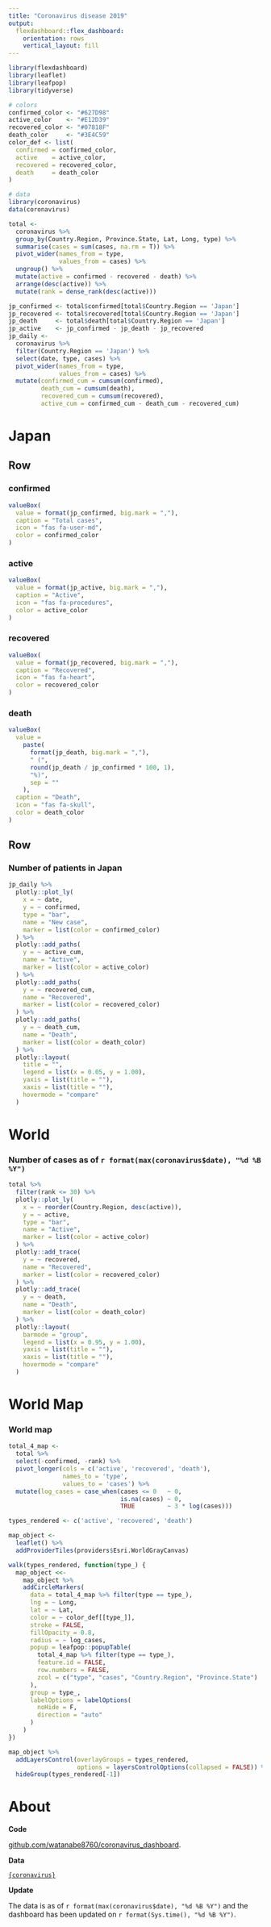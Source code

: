 ```yaml
---
title: "Coronavirus disease 2019"
output: 
  flexdashboard::flex_dashboard:
    orientation: rows
    vertical_layout: fill
---
```


```r
library(flexdashboard)
library(leaflet)
library(leafpop)
library(tidyverse)

# colors
confirmed_color <- "#627D98"
active_color    <- "#E12D39"
recovered_color <- "#07818F"
death_color     <- "#3E4C59"
color_def <- list(
  confirmed = confirmed_color,
  active    = active_color,
  recovered = recovered_color,
  death     = death_color
)

# data
library(coronavirus)
data(coronavirus)

total <-
  coronavirus %>%
  group_by(Country.Region, Province.State, Lat, Long, type) %>%
  summarise(cases = sum(cases, na.rm = T)) %>%
  pivot_wider(names_from = type,
              values_from = cases) %>%
  ungroup() %>%
  mutate(active = confirmed - recovered - death) %>%
  arrange(desc(active)) %>%
  mutate(rank = dense_rank(desc(active)))

jp_confirmed <- total$confirmed[total$Country.Region == 'Japan']
jp_recovered <- total$recovered[total$Country.Region == 'Japan']
jp_death     <- total$death[total$Country.Region == 'Japan']
jp_active    <- jp_confirmed - jp_death - jp_recovered
jp_daily <-
  coronavirus %>%
  filter(Country.Region == 'Japan') %>%
  select(date, type, cases) %>%
  pivot_wider(names_from = type,
              values_from = cases) %>%
  mutate(confirmed_cum = cumsum(confirmed),
         death_cum = cumsum(death),
         recovered_cum = cumsum(recovered),
         active_cum = confirmed_cum - death_cum - recovered_cum)
```

Japan
===============================================================================

Row
-------------------------------------------------------------------------------
### confirmed {.value-box}
```r
valueBox(
  value = format(jp_confirmed, big.mark = ","),
  caption = "Total cases",
  icon = "fas fa-user-md",
  color = confirmed_color
)
```

### active {.value-box}
```r
valueBox(
  value = format(jp_active, big.mark = ","),
  caption = "Active",
  icon = "fas fa-procedures",
  color = active_color
)
```


### recovered {.value-box}
```r
valueBox(
  value = format(jp_recovered, big.mark = ","),
  caption = "Recovered",
  icon = "fas fa-heart",
  color = recovered_color
)
```

### death {.value-box}
```r
valueBox(
  value = 
    paste(
      format(jp_death, big.mark = ","), 
      " (",
      round(jp_death / jp_confirmed * 100, 1),
      "%)",
      sep = ""
    ),
  caption = "Death",
  icon = "fas fa-skull",
  color = death_color
)
```


Row
-------------------------------------------------------------------------------
### **Number of patients in Japan**
```r
jp_daily %>%
  plotly::plot_ly(
    x = ~ date,
    y = ~ confirmed,
    type = "bar",
    name = "New case",
    marker = list(color = confirmed_color)
  ) %>%
  plotly::add_paths(
    y = ~ active_cum,
    name = "Active",
    marker = list(color = active_color)
  ) %>%
  plotly::add_paths(
    y = ~ recovered_cum,
    name = "Recovered",
    marker = list(color = recovered_color)
  ) %>%
  plotly::add_paths(
    y = ~ death_cum,
    name = "Death",
    marker = list(color = death_color)
  ) %>%
  plotly::layout(
    title = "",
    legend = list(x = 0.05, y = 1.00),
    yaxis = list(title = ""),
    xaxis = list(title = ""),
    hovermode = "compare"
  )
```


World
===============================================================================
### **Number of cases as of `r format(max(coronavirus$date), "%d %B %Y")`**
```r
total %>%
  filter(rank <= 30) %>%
  plotly::plot_ly(
    x = ~ reorder(Country.Region, desc(active)),
    y = ~ active,
    type = "bar",
    name = "Active",
    marker = list(color = active_color)
  ) %>%
  plotly::add_trace(
    y = ~ recovered,
    name = "Recovered",
    marker = list(color = recovered_color)
  ) %>%
  plotly::add_trace(
    y = ~ death,
    name = "Death",
    marker = list(color = death_color)
  ) %>%
  plotly::layout(
    barmode = "group",
    legend = list(x = 0.95, y = 1.00),
    yaxis = list(title = ""),
    xaxis = list(title = ""),
    hovermode = "compare"
  )
```


World Map
===============================================================================
### World map
```r
total_4_map <-
  total %>%
  select(-confirmed, -rank) %>%
  pivot_longer(cols = c('active', 'recovered', 'death'),
               names_to = 'type',
               values_to = 'cases') %>%
  mutate(log_cases = case_when(cases <= 0   ~ 0,
                               is.na(cases) ~ 0,
                               TRUE         ~ 3 * log(cases)))

types_rendered <- c('active', 'recovered', 'death')

map_object <-
  leaflet() %>% 
  addProviderTiles(providers$Esri.WorldGrayCanvas)

walk(types_rendered, function(type_) {
  map_object <<-
    map_object %>%
    addCircleMarkers(
      data = total_4_map %>% filter(type == type_),
      lng = ~ Long,
      lat = ~ Lat,
      color = ~ color_def[[type_]],
      stroke = FALSE,
      fillOpacity = 0.8,
      radius = ~ log_cases,
      popup = leafpop::popupTable(
        total_4_map %>% filter(type == type_),
        feature.id = FALSE,
        row.numbers = FALSE,
        zcol = c("type", "cases", "Country.Region", "Province.State")
      ),
      group = type_,
      labelOptions = labelOptions(
        noHide = F,
        direction = "auto"
      )
    )
})

map_object %>%
  addLayersControl(overlayGroups = types_rendered,
                   options = layersControlOptions(collapsed = FALSE)) %>%
  hideGroup(types_rendered[-1])
```


About
===============================================================================

**Code**

[github.com/watanabe8760/coronavirus_dashboard](https://github.com/watanabe8760/coronavirus_dashboard){target="_blank"}.

**Data**

[`{coronavirus}`](https://github.com/RamiKrispin/coronavirus){target="_blank"}


**Update**

The data is as of `r format(max(coronavirus$date), "%d %B %Y")` and the dashboard has been updated on `r format(Sys.time(), "%d %B %Y")`.

